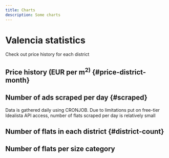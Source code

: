 ```yaml
---
title: Charts
description: Some charts
---
```




<h1 className="pages--h1">Valencia statistics</h1>
<p className="subtitle">Check out price history for each district</p>

## Price history (EUR per m<sup>2)</sup> {#price-district-month}

<PriceDistrictMonth />

## Number of ads scraped per day {#scraped}
<p className="subtitle">
Data is gathered daily using CRONJOB. Due to limitations put on free-tier Idealista API 
access, number of flats scraped per day is relatively small </p>

<AdsScraped />

## Number of flats in each district {#district-count}

<LocationCountGraph />

## Number of flats per size category

<SizeCountGraph />